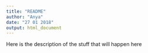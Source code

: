 ```yaml
---
title: "README"
author: "Anya"
date: "27 01 2018"
output: html_document
---
```



Here is the description of the stuff that will happen here
